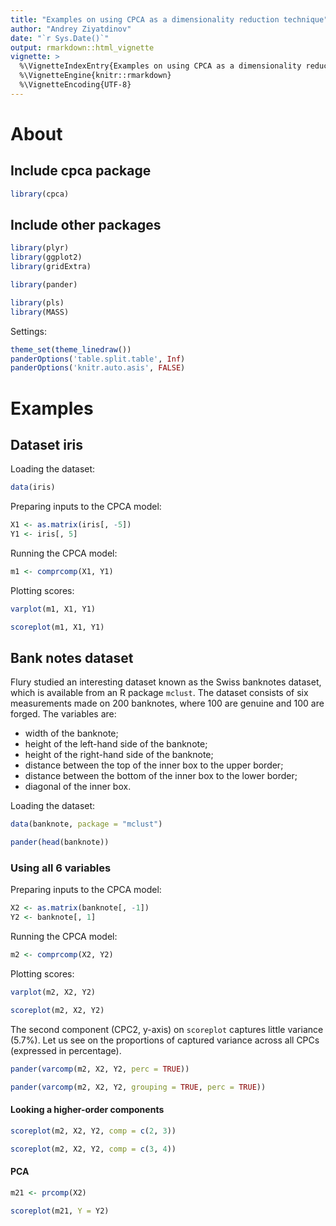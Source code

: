 ```yaml
---
title: "Examples on using CPCA as a dimensionality reduction technique"
author: "Andrey Ziyatdinov"
date: "`r Sys.Date()`"
output: rmarkdown::html_vignette
vignette: >
  %\VignetteIndexEntry{Examples on using CPCA as a dimensionality reduction technique}
  %\VignetteEngine{knitr::rmarkdown}
  %\VignetteEncoding{UTF-8}
---
```


# About

## Include cpca package

```r
library(cpca)
```

## Include other packages

```r
library(plyr)
library(ggplot2)
library(gridExtra)

library(pander)

library(pls)
library(MASS)
```

Settings:

```r
theme_set(theme_linedraw())
panderOptions('table.split.table', Inf)
panderOptions('knitr.auto.asis', FALSE)
```

# Examples

## Dataset iris

Loading the dataset:

```r
data(iris)
```

Preparing inputs to the CPCA model:

```r
X1 <- as.matrix(iris[, -5])
Y1 <- iris[, 5]
```

Running the CPCA model:

```r
m1 <- comprcomp(X1, Y1) 
```

Plotting scores:

```r
varplot(m1, X1, Y1)
```

```r
scoreplot(m1, X1, Y1)
```

## Bank notes dataset

Flury studied an interesting dataset known as the Swiss banknotes dataset,
which is available from an R package `mclust`.
The dataset consists of six measurements made on 200 banknotes,
where 100 are genuine and 100 are forged. 
The variables are: 

* width of the banknote; 
* height of the left-hand side of the banknote; 
* height of the right-hand side of the banknote; 
* distance between the top of the inner box to the upper border; 
* distance between the bottom of the inner box to the lower border; 
* diagonal of the inner box.


Loading the dataset:

```r
data(banknote, package = "mclust")
```

```r
pander(head(banknote))
```

### Using all 6 variables

Preparing inputs to the CPCA model:

```r
X2 <- as.matrix(banknote[, -1])
Y2 <- banknote[, 1]
```

Running the CPCA model:

```r
m2 <- comprcomp(X2, Y2) 
```

Plotting scores:

```r
varplot(m2, X2, Y2)
```

```r
scoreplot(m2, X2, Y2)
```

The second component (CPC2, y-axis) on `scoreplot` captures little variance (5.7\%).
Let us see on the proportions of captured variance across all CPCs (expressed in percentage).

```r
pander(varcomp(m2, X2, Y2, perc = TRUE))
```

```r
pander(varcomp(m2, X2, Y2, grouping = TRUE, perc = TRUE))
```

#### Looking a higher-order components

```r
scoreplot(m2, X2, Y2, comp = c(2, 3))
```

```r
scoreplot(m2, X2, Y2, comp = c(3, 4))
```

#### PCA

```r
m21 <- prcomp(X2)

scoreplot(m21, Y = Y2)
```


